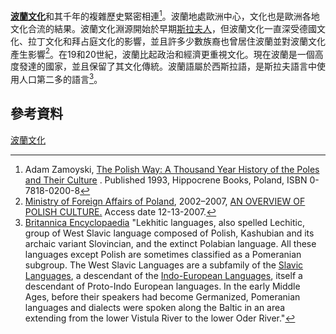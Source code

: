 {{expand|time=2016-03-01T01:45:09+00:00}}
{{refimprove|time=2016-03-01T01:45:09+00:00}}
'''[[波蘭|波蘭]][[文化|文化]]'''和其千年的複雜歷史緊密相連<ref>Adam Zamoyski, [http://www.amazon.co.uk/Polish-Way-Thousand-History-Culture/dp/0781802008 The Polish Way: A Thousand Year History of the Poles and Their Culture] {{Wayback|url=http://www.amazon.co.uk/Polish-Way-Thousand-History-Culture/dp/0781802008 |date=20210307205016 }}. Published 1993, Hippocrene Books, Poland, ISBN 0-7818-0200-8</ref>。波蘭地處歐洲中心，文化也是歐洲各地文化合流的結果。波蘭文化淵源開始於早期[[斯拉夫人|斯拉夫人]]，但波蘭文化一直深受德國文化、拉丁文化和拜占庭文化的影響，並且許多少數族裔也曾居住波蘭並對波蘭文化產生影響<ref name="MFA">[[Ministry_of_Foreign_Affairs_of_Poland|Ministry of Foreign Affairs of Poland]], 2002–2007, [http://www.poland.gov.pl/Culture,484.html AN OVERVIEW OF POLISH CULTURE.] {{Wayback|url=http://www.poland.gov.pl/Culture,484.html |date=20090402015128 }} Access date 12-13-2007.</ref>。在19和20世紀，波蘭比起政治和經濟更重視文化。現在波蘭是一個高度發達的國家，並且保留了其文化傳統。波蘭語屬於西斯拉語，是斯拉夫語言中使用人口第二多的語言<ref>[http://www.britannica.com/EBchecked/topic/335581/Lekhitic-languages Britannica Encyclopaedia] {{WebCite|url=https://www.webcitation.org/67Yow20ps?url=http://www.britannica.com/EBchecked/topic/335581/Lekhitic-languages |date=20120510171007 |dateformat=iso }} "Lekhitic languages, also spelled Lechitic, group of West Slavic language composed of Polish, Kashubian and its archaic variant Slovincian, and the extinct Polabian language. All these languages except Polish are sometimes classified as a Pomeranian subgroup. The West Slavic Languages are a subfamily of the [[Slavic_Languages|Slavic Languages]], a descendant of the [[Indo-European_Languages|Indo-European Languages]], itself a descendant of Proto-Indo European languages. In the early Middle Ages, before their speakers had become Germanized, Pomeranian languages and dialects were spoken along the Baltic in an area extending from the lower Vistula River to the lower Oder River."</ref>。
== 參考資料 ==
<references/>
{{歐洲題目|文化}}
[[Category:波蘭文化|]]